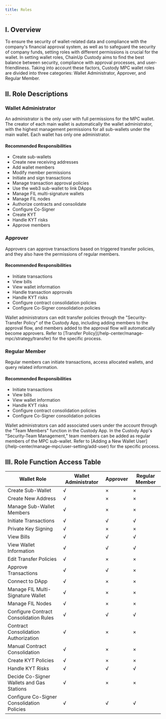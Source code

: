 ```yaml
---
title: Roles
---
```


## I. Overview

To ensure the security of wallet-related data and compliance with the company's financial approval system, as well as to safeguard the security of company funds, setting roles with different permissions is crucial for the wallet. In setting wallet roles, ChainUp Custody aims to find the best balance between security, compliance with approval processes, and user-friendliness.
Taking into account these factors, Custody MPC wallet roles are divided into three categories: Wallet Administrator, Approver, and Regular Member.

## II. Role Descriptions

### Wallet Administrator
An administrator is the only user with full permissions for the MPC wallet. The creator of each main wallet is automatically the wallet administrator, with the highest management permissions for all sub-wallets under the main wallet. Each wallet has only one administrator.

#### Recommended Responsibilities
* Create sub-wallets
* Create new receiving addresses
* Add wallet members
* Modify member permissions
* Initiate and sign transactions
* Manage transaction approval policies
* Use the web3 sub-wallet to link DApps
* Manage FIL multi-signature wallets
* Manage FIL nodes
* Authorize contracts and consolidate
* Configure Co-Signer
* Create KYT
* Handle KYT risks
* Approve members


### Approver
Approvers can approve transactions based on triggered transfer policies, and they also have the permissions of regular members.

#### Recommended Responsibilities
* Initiate transactions
* View bills
* View wallet information
* Handle transaction approvals
* Handle KYT risks
* Configure contract consolidation policies
* Configure Co-Signer consolidation policies

<Tip>
Wallet administrators can edit transfer policies through the "Security-Transfer Policy" of the Custody App, including adding members to the approval flow, and members added to the approval flow will automatically become approvers. Refer to [Transfer Policy](/help-center/manage-mpc/strategy/transfer) for the specific process.
</Tip>

### Regular Member
Regular members can initiate transactions, access allocated wallets, and query related information.

#### Recommended Responsibilities
* Initiate transactions
* View bills
* View wallet information
* Handle KYT risks
* Configure contract consolidation policies
* Configure Co-Signer consolidation policies

<Tip>
Wallet administrators can add associated users under the account through the "Team Members" function in the Custody App. In the Custody App's "Security-Team Management," team members can be added as regular members of the MPC sub-wallet. Refer to [Adding a New Wallet User](/help-center/manage-mpc/user-setting/add-user) for the specific process.
</Tip>


## III. Role Function Access Table

| Wallet Role | Wallet Administrator | Approver | Regular Member |
| ------- | ------- | ------- | ------- |
| Create Sub-Wallet | √ | × | × |
| Create New Address | √ | × | × |
| Manage Sub-Wallet Members | √ | × | × |
| Initiate Transactions | √ | √ | √ |
| Private Key Signing | √ | × | × |
| View Bills | √ | √ | √ |
| View Wallet Information | √ | √ | √ |
| Edit Transfer Policies | √ | × | × |
| Approve Transactions | √ | √ | × |
| Connect to DApp | √ | × | × |
| Manage FIL Multi-Signature Wallet | √ | × | × |
| Manage FIL Nodes | √ | × | × |
| Configure Contract Consolidation Rules | √ | √ | √ |
| Contract Consolidation Authorization | √ | × | × |
| Manual Contract Consolidation | √ | × | × |
| Create KYT Policies | √ | × | × |
| Handle KYT Risks | √ | √ | √ |
| Decide Co-Signer Wallets and Gas Stations | √ | × | × |
| Configure Co-Signer Consolidation Policies | √ | √ | √ |

